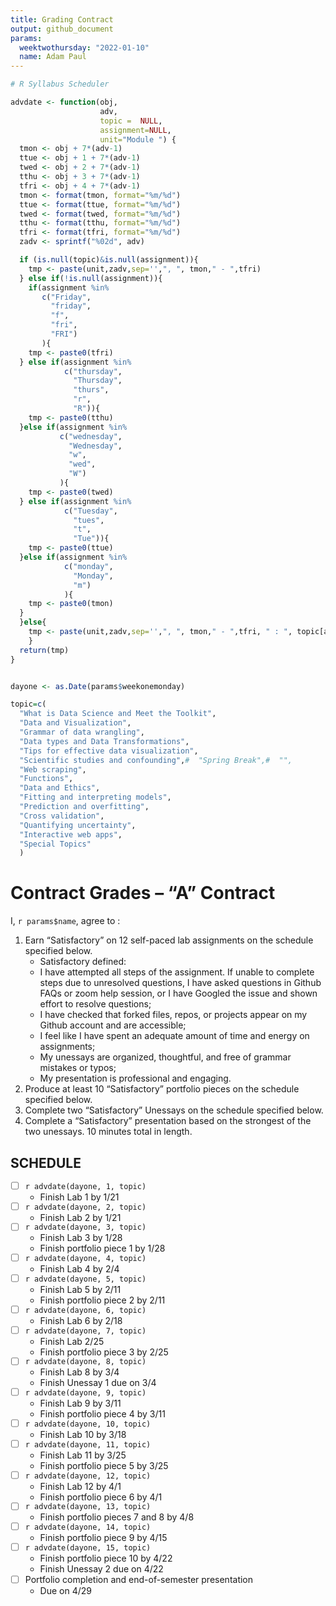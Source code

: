 ```yaml
---
title: Grading Contract
output: github_document
params:
  weektwothursday: "2022-01-10"
  name: Adam Paul
---
```


```r

# R Syllabus Scheduler

advdate <- function(obj,
                    adv,
                    topic =  NULL,
                    assignment=NULL,
                    unit="Module ") {
  tmon <- obj + 7*(adv-1)
  ttue <- obj + 1 + 7*(adv-1)
  twed <- obj + 2 + 7*(adv-1)
  tthu <- obj + 3 + 7*(adv-1)
  tfri <- obj + 4 + 7*(adv-1)
  tmon <- format(tmon, format="%m/%d")
  ttue <- format(ttue, format="%m/%d")
  twed <- format(twed, format="%m/%d")
  tthu <- format(tthu, format="%m/%d")
  tfri <- format(tfri, format="%m/%d")
  zadv <- sprintf("%02d", adv)

  if (is.null(topic)&is.null(assignment)){
    tmp <- paste(unit,zadv,sep='',", ", tmon," - ",tfri)
  } else if(!is.null(assignment)){
    if(assignment %in%
       c("Friday",
         "friday",
         "f",
         "fri",
         "FRI")
       ){
    tmp <- paste0(tfri)
  } else if(assignment %in%
            c("thursday",
              "Thursday",
              "thurs",
              "r",
              "R")){
    tmp <- paste0(tthu)
  }else if(assignment %in%
           c("wednesday",
             "Wednesday",
             "w",
             "wed",
             "W")
           ){
    tmp <- paste0(twed)
  } else if(assignment %in%
            c("Tuesday",
              "tues",
              "t",
              "Tue")){
    tmp <- paste0(ttue)
  }else if(assignment %in%
            c("monday",
              "Monday",
              "m")
            ){
    tmp <- paste0(tmon)
  }
  }else{
    tmp <- paste(unit,zadv,sep='',", ", tmon," - ",tfri, " : ", topic[adv])
    }
  return(tmp)
}


dayone <- as.Date(params$weekonemonday)

topic=c(
  "What is Data Science and Meet the Toolkit", 
  "Data and Visualization",
  "Grammar of data wrangling",
  "Data types and Data Transformations",
  "Tips for effective data visualization",
  "Scientific studies and confounding",#  "Spring Break",#  "",
  "Web scraping", 
  "Functions", 
  "Data and Ethics",
  "Fitting and interpreting models",
  "Prediction and overfitting", 
  "Cross validation", 
  "Quantifying uncertainty",
  "Interactive web apps",
  "Special Topics" 
  )

```

<!-- This contract is adapted from Annie Somerville's contract https://github.com/anniehsom -->



# Contract Grades – “A” Contract

I, `r params$name`, agree to :

1) Earn “Satisfactory” on 12 self-paced lab assignments on the schedule specified below.
	-  Satisfactory defined:
  	-  I have attempted all steps of the assignment. If unable to complete steps due to unresolved questions, I have asked questions in Github FAQs or zoom help session, or I have Googled the issue and shown effort to resolve questions;
  	-  I have checked that forked files, repos, or projects appear on my Github account and are accessible;
  	-  I feel like I have spent an adequate amount of time and energy on assignments; 
<!-- (tentatively defining “adequate” based on Lab 1 and previous experience with R: I will spend at least 30 minutes on labs and at least 1 hour on portfolio pieces); -->
  	-  My unessays are organized, thoughtful, and free of grammar mistakes or typos;
  	-  My presentation is professional and engaging.
2) Produce at least 10 “Satisfactory” portfolio pieces on the schedule specified below.
3) Complete two “Satisfactory” Unessays on the schedule specified below.
4) Complete a “Satisfactory” presentation based on the strongest of the two unessays. 10 minutes total in length.



## SCHEDULE

- [ ] `r advdate(dayone, 1, topic)`
  - Finish Lab 1 by 1/21
- [ ] `r advdate(dayone, 2, topic)`
  - Finish Lab 2 by 1/21
- [ ]  `r advdate(dayone, 3, topic)`
  - Finish Lab 3  by 1/28
  - Finish portfolio piece 1 by 1/28
- [ ] `r advdate(dayone, 4, topic)`
  - Finish Lab 4  by 2/4
- [ ] `r advdate(dayone, 5, topic)`
  - Finish Lab 5  by 2/11
  - Finish portfolio piece 2 by 2/11
- [ ] `r advdate(dayone, 6, topic)`
  - Finish Lab 6 by 2/18
- [ ] `r advdate(dayone, 7, topic)`
  - Finish Lab 2/25
  - Finish portfolio piece 3 by 2/25
- [ ] `r advdate(dayone, 8, topic)`
  - Finish Lab 8 by 3/4
  - Finish Unessay 1 due on 3/4
- [ ] `r advdate(dayone, 9, topic)`
  - Finish Lab 9 by 3/11
  - Finish  portfolio piece 4 by 3/11
- [ ] `r advdate(dayone, 10, topic)`
  - Finish Lab 10 by 3/18
- [ ] `r advdate(dayone, 11, topic)`
  - Finish Lab 11 by 3/25
  - Finish portfolio piece 5 by 3/25
- [ ] `r advdate(dayone, 12, topic)`
  - Finish Lab 12 by 4/1
  - Finish portfolio piece 6 by 4/1
- [ ] `r advdate(dayone, 13, topic)`
  - Finish portfolio pieces 7 and 8 by 4/8
- [ ] `r advdate(dayone, 14, topic)`
  - Finish portfolio piece 9 by 4/15
- [ ] `r advdate(dayone, 15, topic)`
  - Finish portfolio piece 10 by 4/22
  - Finish Unessay 2 due on 4/22
- [ ] Portfolio completion and end-of-semester presentation
  - Due on 4/29

